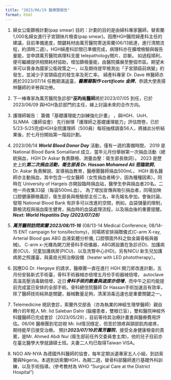 ```yaml
---
title: "2023/06/19 醫療團報告"
format: html
---
```

1) 婦女公衛篩檢計劃(pap smear)
目的：計劃的目的是由婦科專家醫師，替索蘭1,000名婦女進行子宮頸抺片檢查(pap smear)。因應HGH醫院婦產科主任的建議，目前準備進度，關鍵耗材由萬芳醫院寄送索蘭(06/13抵達，進行清關流程，約須時二週）。HGH婦產科診間已準備完成，病理科亦在擴增檢驗與報告量能，並申請萬芳醫院病理科支援 telepathology閲片、診斷。
如過程順利，便可繼續提供相關耗材協助，增加篩檢量能，由醫院擴展至整個市區。期望未來可以晉身為國家公衛政策之一，以及期待提早檢測出「子宮頸癌前病變」的發生，並減少子宮頸癌症的發生率及死亡率。
婦產科專家 Dr. Dave 林醫師亦將於2023/07/14 任務期滿返臺，***醫團擬製作 certificate 金牌***，恭請大使表揚林醫師的辛勞與功勞。

2) 下一棒專家為萬芳醫院急診部***巫昀祐醫師**將於2023/07/05 到任，已於2023/06/09 與HGH急診部門的主任，線上討論未來的合作方向。

3) 護理師報告：
籌備「基礎護理能力訓練強化計畫」 ，與HGH、UoH、SLNMA（護師協會） 先行辦理「護理師之基礎護理能力」評估問卷，已於5/23-5/25完成HGH全院護理師（500員）每班抽樣調查56人，將據此分析結果後，於七月份開始第一階段計劃。

4) 2023/06/14 ***World Blood Donor Day*** 活動，僅有一週的籌備時間，
2019 是 National Blood Bank Somaliland 成立、當年元月份舉辦第一次捐血活動（總統捐血，HGH Dr Askar 負責篩檢、測量血壓：衛生部長致詞）。
2023 是歷史上的***第二次捐血活動，衛生部長 Dr. Hassan Mohamed Ali 蒞臨致詞***，Dr. Askar 負責解說、宣導捐血教育，醫療團醫師捐血500mL， HGH 兩名醫師亦主動捐血，其中包含一位女醫師（女性捐血者稀少，因為種種因素）。同時在 University of Hargeis 亦開設臨時捐血站，醫學生參與捐血者20名。二地一共收集33袋（每袋500mL血）。
為了增加宣傳與吸引捐血者，同場加映口腔健康篩檢義診，衛生部長與檢驗部主任二名，率先報名參加。會後討論，發現
National Blood Bank 有許多可以改進的空間，例如，血袋儲量的限制，篩檢流程與捐血衛生健育，捐血時的血袋處理流程，以及捐血後的重要提醒。
***Next: World Hepatitis Day (2023/07/28)***

5) ***萬芳醫院訪問索蘭  2023/08/11-16*** (08/13-14 Medical Conference; 08/14-15 ENT campaign for tonsillectomy)，同場將安排捐贈儀式(C-arm X-ray, Arterial Blood gas ABG 血液氣體分析儀, 口腔顎面外科之鈦金屬骨板與器械)。
C-arm x-光機為開刀房骨科手術儀器，ABG將設置在急診(ED)、加護病房(ICU)、兒童加護病房(PICU)、以及洗腎中心(HD)。另有NICU 新生兒加護病房之照護臺，與黃疸光照治療設備（heater with LED phototherapy）。

6) 因應DG Dr. Hergeye 的請求，醫療團一直在進行 HGH 開刀房改進計劃，五月份安裝新式手術臺，骨科手術器械亦倍增五月份手術器械倍增， autoclave 高溫高壓消毒鍋倍增，近日***骨科手術的數量與速度亦倍增***，而中午之前均能提前完成當日安排的全部手術。骨科總住院醫師 Dr Hassan手術加速且有效率，除了醫師技術純熟是關鍵，器械數量足夠，清潔消毒迅速也是重要關鍵之一。

7) Telemedicine 視訊會診，索蘭外交部長（亦為執業的神經生理學醫師）親自轉介的年輕人 Mr. Iid Saleban Dahir (腦瘤患者，雙眼已盲），雙和醫院神經外科鐘醫師已完成會診（2023/05/29），目前等待其治療計畫書與醫療費用評估。06/06 醫療團到宅訪視 Mr. Iid情況穩定，但苦於頭疼與頸部肌肉痠疼，期待能早日接受治療。
預計***2023/07/19於萬芳醫院***，接受全身健康檢查的貴賓，是Mr. Ahmed Abdi Nur (衛生部前任外交委員會主席)，他的兒子目前亦在臺北醫學大學就讀碩士班。夫妻二人均已取得Taiwan VISA。
 
8) NGO AN-NYA 為德國外科醫師的協會，每年定期派遺專家五人小組，到訪索蘭與Nigeria。本週到訪索蘭HGH，為期二週，替骨科部醫師進行基礎外科訓練，以及手術指導。(參考教材為 WHO "Surgical Care at the District Hospital") 
 

